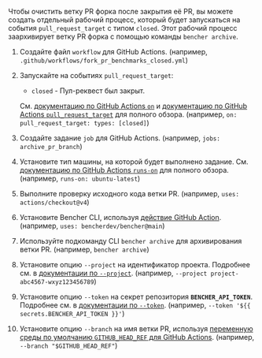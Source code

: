 
Чтобы очистить ветку PR форка после закрытия её PR, вы можете создать отдельный рабочий процесс, который будет запускаться на события `pull_request_target` с типом `closed`. Этот рабочий процесс заархивирует ветку PR форка с помощью команды `bencher archive`.

<PullRequestsForkClosedCode />

1. Создайте файл `workflow` для GitHub Actions.
   (например, `.github/workflows/fork_pr_benchmarks_closed.yml`)
2. Запускайте на событиях `pull_request_target`:
   - `closed` - Пул-реквест был закрыт.

   См. [документацию по GitHub Actions `on`][github actions on] и [документацию по GitHub Actions `pull_request_target`][github action pull_request_target] для полного обзора.
   (например, `on: pull_request_target: types: [closed]`)
3. Создайте задание `job` для GitHub Actions.
   (например, `jobs: archive_pr_branch`)
4. Установите тип машины, на которой будет выполнено задание.
   См. [документацию по GitHub Actions `runs-on`][github actions runs-on] для полного обзора.
   (например, `runs-on: ubuntu-latest`)
5. Выполните проверку исходного кода ветки PR.
   (например, `uses: actions/checkout@v4`)
6. Установите Bencher CLI, используя [действие GitHub Action][bencher cli github action].
   (например, `uses: bencherdev/bencher@main`)
7. Используйте подкоманду CLI `bencher archive` для архивирования ветки PR.
   (например, `bencher archive`)
8. Установите опцию `--project` на идентификатор проекта.
    Подробнее см. в [документации по `--project`][project option].
    (например, `--project project-abc4567-wxyz123456789`)
9. Установите опцию `--token` на секрет репозитория **`BENCHER_API_TOKEN`**.
    Подробнее см. в [документации по `--token`][token option].
    (например, `--token '${{ secrets.BENCHER_API_TOKEN }}'`)
10. Установите опцию `--branch` на имя ветки PR, используя [переменную среды по умолчанию `GITHUB_HEAD_REF` для GitHub Actions][github default environment variables].
    (например, `--branch "$GITHUB_HEAD_REF"`)

[github actions on]: https://docs.github.com/ru/actions/using-workflows/workflow-syntax-for-github-actions#on
[github action pull_request_target]: https://docs.github.com/ru/actions/writing-workflows/choosing-when-your-workflow-runs/events-that-trigger-workflows#pull_request_target
[github actions runs-on]: https://docs.github.com/ru/actions/using-workflows/workflow-syntax-for-github-actions#jobsjob_idruns-on
[bencher cli github action]: https://github.com/marketplace/actions/bencher-cli
[github default environment variables]: https://docs.github.com/ru/actions/writing-workflows/choosing-what-your-workflow-does/store-information-in-variables

[project option]: /ru/docs/explanation/bencher-run/#--project-project
[token option]: /ru/docs/explanation/bencher-run/#--token-token